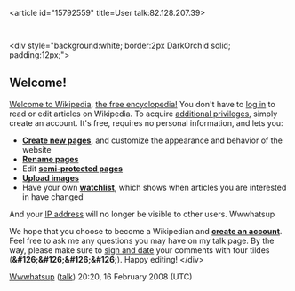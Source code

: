 <article id="15792559" title=User talk:82.128.207.39>
	<talkpage id="15792559" title="User talk:82.128.207.39">



&lt;div style=&quot;background:white; border:2px DarkOrchid solid; padding:12px;&quot;&gt;
==Welcome!==
[[Wikipedia:Welcoming committee/Welcome to Wikipedia|Welcome to Wikipedia]], [[Wikipedia|the free encyclopedia!]] You don't have to [[Special:Userlogin|log in]] to read or edit articles on Wikipedia.  To acquire [[Wikipedia:Why create an account?|additional privileges]], simply create an account.  It's free, requires no personal information, and lets you:
* '''[[Help:Starting a new page|Create new pages]]''', and customize the appearance and behavior of the website
* '''[[Wikipedia:How to rename a page|Rename pages]]'''
* Edit '''[[Wikipedia:Semi-protection policy|semi-protected pages]]'''
* '''[[Special:Upload|Upload images]]'''
* Have your own '''[[Wikipedia:Watchlist|watchlist]]''', which shows when articles you are interested in have changed

And your [[IP address]] will no longer be visible to other users. Wwwhatsup

We hope that you choose to become a Wikipedian and '''[[Special:Userlogin|create an account]]'''. Feel free to ask me any questions you may have on my talk page. By the way, please make sure to [[Wikipedia:Sign your posts on talk pages|sign and date]] your comments with four tildes ('''&amp;#126;&amp;#126;&amp;#126;&amp;#126;''').  Happy editing! &lt;/div&gt;
 
[[User:Wwwhatsup|Wwwhatsup]] ([[User talk:Wwwhatsup|talk]]) 20:20, 16 February 2008 (UTC)
	</talkpage>
</article>